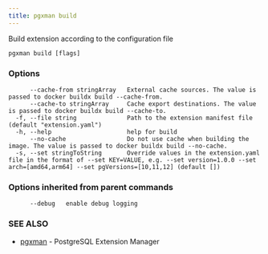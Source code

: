 ```yaml
---
title: pgxman build
---
```


Build extension according to the configuration file

```
pgxman build [flags]
```

### Options

```
      --cache-from stringArray   External cache sources. The value is passed to docker buildx build --cache-from.
      --cache-to stringArray     Cache export destinations. The value is passed to docker buildx build --cache-to.
  -f, --file string              Path to the extension manifest file (default "extension.yaml")
  -h, --help                     help for build
      --no-cache                 Do not use cache when building the image. The value is passed to docker buildx build --no-cache.
  -s, --set stringToString       Override values in the extension.yaml file in the format of --set KEY=VALUE, e.g. --set version=1.0.0 --set arch=[amd64,arm64] --set pgVersions=[10,11,12] (default [])
```

### Options inherited from parent commands

```
      --debug   enable debug logging
```

### SEE ALSO

* [pgxman](/cli/pgxman)	 - PostgreSQL Extension Manager

